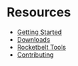 # Resources

* [Getting Started](./resources/getting-started)
* [Downloads](./resources/downloads)
* [Rocketbelt Tools](./resources/rocketbelt-tools)
* [Contributing](./resources/contributing)
